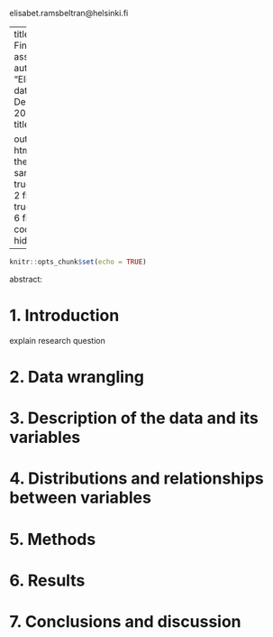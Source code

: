 elisabet.ramsbeltran@helsinki.fi

---
title: "IODS - Final assignment"
author: "Elisabet Rams"
date: "10th of December, 2017"
params:
  title
  author
  date

output: 
 html_document:
    theme: sandstone
    toc: true
    toc_depth: 2
    fig_caption: true
    fig_width: 6
    fig_height: 4
    code_folding: hide
---


```r
knitr::opts_chunk$set(echo = TRUE)
```

abstract:

# 1. Introduction

explain research question

# 2. Data wrangling

# 3. Description of the data and its variables

# 4. Distributions and relationships between variables

# 5. Methods

# 6. Results

# 7. Conclusions and discussion
